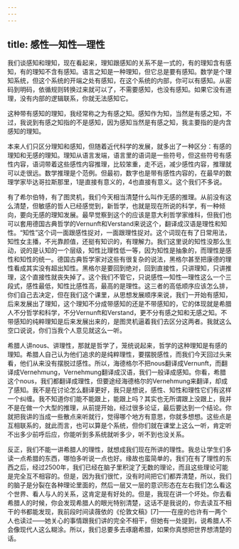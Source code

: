 ```yaml
---
---
---
```

title: 感性—知性—理性
---




我们谈感知和理知，现在看起来，理知跟感知的关系不是一式的，有的理知含有感知，有的理知不含有感知。语言之知是一种理知，但它总是要有感知。数学是个理知系统，但这个系统的开端之处有感知，在这个系统的内部，你可以有感知。从密码到明码，依循规则转换过来就可以了，不需要感知，也没有感知。如果它没有道理，没有内部的逻辑联系，你就无法感知它。

这种带有感知的理知，我经常称之为有感之知。感知作为知，当然是有感之知，不过，我说到有感之知指的不是感知，因为感知当然是有感之知，我主要指的是内含感知的理知。

本来人们只区分理知和感知，但随着近代科学的发展，就多出了一种区分：有感的理知和无感的理知。理知从语言发端，语言里的语词是一些符号，但这些符号有感性内容，语词带着这些感性内容推理，比较笨重，走不远，减少感性内容，推理就可以走很远。数学推理是个范例。但最初，数字也是带有感性内容的，在最早的数理学家毕达哥拉斯那里，1是直接有意义的，4也直接有意义。这个我们不多说。

有了希尔伯特，有了图灵机，我们今天相当清楚什么叫作无感的推理。从前没有这么清楚，但敏感的哲人已经感觉到，新哲学，也就是现在所说的科学，有一种倾向，要向无感的理知发展。最早觉察到这个的应该是意大利哲学家维科，但我们也可以套用德国古典哲学的Vernunft和Verstand来说这个，翻译成汉语是理性和知性。“知性”这个词一面跟感性捉对，一面跟理性捉对。这个词现在有了日常用法，知性女主播，不光靠颜值，还挺有知识的，有理解力。我们这里说的知性没那么生动，说的是认知的一个层级，知性比理性低一等，因为知性是抽象的，而理性是感性和知性的统一。德国古典哲学家对这些有很复杂的说法，黑格尔甚至把康德的理性看成其实没有超出知性。黑格尔是要回到绝对，回到直接性，只讲理知，只讲推理，这个直接性就丧失掉了。这个我们不管它，只说感性—知性—理性这么一个三段式，感性最低，知性比感性高，最高的是理性。这三者的高低顺序应该怎么排，你们自己去决定，但在我们这个课里，从思想发展顺序来说，我们一开始有感知，后来发展出了理知，这个理知不分成带感知的还是不带感知的，它的体现就是希腊人不分哲学和科学，不分Vernunft和Verstand，更不分有感之知和无感之知。不带感知的纯粹理知是后来发展出来的，是图灵机逼着我们去区分这两者。我就这么空口说说，你们当我个人意见就这么一听。

希腊人讲nous、讲理性，那就是哲学了，笼统说起来，哲学的这种理知是有感的理知。希腊人自己认为他们追求的是纯粹理性，要摆脱感性，而我们今天回过头来看，他们从来没有摆脱过感性。所以，海德格尔不把nous翻译成Vernunft，而翻译成Vernehmung，Vernehmung翻译成汉语，我们一般译成感知。你看，希腊这个nous，我们都翻译成理性，但要途经海德格尔的Vernehmung来翻译，却成了感知。我不是在讨论怎么翻译更好，我只是想说，感性、知性和理性它们有这样一个纠缠。我不知道你们能不能跟上，能跟上吗？其实也无所谓跟上没跟上，我并不是在做一个大型的推理，从前提开始，经过很多论证，最后要达到一个结论。你就把我讲的当成一些散点来听就行，觉得哪个地方有意思，你就多想想。这些点是互相联系的，就此而言，也可以算是个系统，但你们就在课堂上这么一听，肯定听不出多少前呼后应，你能听到多系统就听多少，听不到也没关系。

反正，我们不能一讲希腊人的理性，就想成我们现在所讲的理性。我总让学生们多读一点希腊的东西，哪怕多听说一点也好。缘故也蛮简单的，我们在有了理性的东西之后，经过2500年，我们已经在脑子里积淀了无数的理论，而且这些理论可能是完全互不相容的。但是，因为我们很忙，没有时间把它们都弄清楚，所以，我们的脑子是分裂在各种理论里面的，然后一层又一层的意识形态在左右我们怎么看这个世界、看人与人的关系，这肯定是有好处的。但是，我现在讲一个坏处。你去看希腊人的时候，你会发现希腊人的眼光特别清楚，这话不是我说的，你去读互不相干的书都能发现，我前段时间读薇依的《伦敦文稿》[7]——在座的也许有一两个人也读过——她关心的事情跟我们讲的完全不相干，但她有一处提到，说希腊人不会像现代人这么糊涂。所以，我们总要多去琢磨希腊，如果你真想把世界想清楚的话。